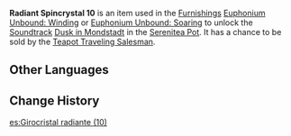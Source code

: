 {{Item Infobox
|id           = 141010
|image        = Item Radiant Spincrystal.png
|type         = Adventure Items
|group        = Radiant Spincrystals
|rarity       = 4
|invCategory  = Precious Items
|description  = This wondrous crystal contains a certain rhythm, like something beautiful woven from delicate silk. These items can be found throughout the mainland or from merchants who collect curios. The tune held within this crystal can be revivified in your [[Serenitea Pot]] using either "[[Euphonium Unbound: Winding]]" or "[[Euphonium Unbound: Soaring]]." The tune contained within this [[Radiant Spincrystal]] is "[[Dusk in Mondstadt]]."
|source1      = [[Chubby]]
|track        = Dusk in Mondstadt
}}
'''Radiant Spincrystal 10''' is an item used in the [[Furnishings]] [[Euphonium Unbound: Winding]] or [[Euphonium Unbound: Soaring]] to unlock the [[Soundtrack]] [[Dusk in Mondstadt]] in the [[Serenitea Pot]]. It has a chance to be sold by the [[Teapot Traveling Salesman]].

==Other Languages==
{{Other Languages
|default_hidden = 1
|en      = Radiant Spincrystal 10
|zhs     = 旋曜玉帛・其十
|zhs_rm  = Xuán Yào Yùbó - Qí Shí
|zht     = 旋曜玉帛・其十
|zht_rm  = Xuán Yào Yùbó - Qí Shí
|ja      = 旋曜玉帛・10
|ja_rm   = Sen'you Gyokuhaku - Juu{{Assumed}}
|ko      = 빛나는 결정・10
|ko_rm   = Bitnaneun Gyeoljeong 10
|es      = Girocristal radiante (10)
|fr      = Gyrocristal radiant 10
|ru      = Лучистый кристалл {{tt|10|десять}}
|th      = Radiant Spincrystal 10
|vi      = Ngọc Thạch Âm Vang 10
|de      = Strahlender Drehkristall X
|id      = Radiant Spincrystal 10
|pt      = Cristal Rodopiante Radiante 10
}}

==Change History==
{{Change History|2.4}}
[[es:Girocristal radiante (10)]]